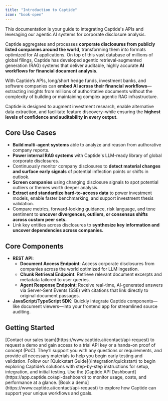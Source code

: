 ```yaml
---
title: "Introduction to Captide"
icon: "book-open"
---
```


<Info>
  This documentation is your guide to integrating Captide's APIs and leveraging our agentic AI systems for corporate disclosure analysis.
</Info>

Captide aggregates and processes **corporate disclosures from publicly listed companies around the world**, transforming them into formats optimized for AI applications. On top of this vast database of millions of global filings, Captide has developed agentic retrieval-augmented generation (RAG) systems that deliver auditable, highly accurate **AI workflows for financial document analysis**.

With Captide’s APIs, long/short hedge funds, investment banks, and software companies can **embed AI across their financial workflows**—extracting insights from millions of authoritative documents without the complexity of building or maintaining complex agentic RAG infrastructure.

Captide is designed to augment investment research, enable alternative data extraction, and facilitate feature discovery–while ensuring the **highest levels of confidence and auditability in every output**.

## Core Use Cases

- **Build multi-agent systems** able to analyze and reason from authorative company reports.
- **Power internal RAG systems** with Captide's LLM-ready library of global corporate disclosures.
- Continuously monitor company disclosures to **detect material changes and surface early signals** of potential inflection points or shifts in outlook.
- **Screen companies** using changing disclosure signals to spot potential outliers or themes worth deeper analysis.
- **Extract and standardize hard-to-access data** to power investment models, enable faster benchmarking, and support investment thesis validation.
- Compare metrics, forward-looking guidance, risk language, and tone sentiment to **uncover divergences, outliers, or consensus shifts across custom peer sets.**
- Link key entities across disclosures to **synthesize key information and uncover dependencies across companies.**

## Core Components

- **REST API**:
  - **Document Access Endpoint**: Access corporate disclosures from companies across the world optimized for LLM ingestion.
  - **Chunk Retrieval Endpoint**: Retrieve relevant document excerpts and metadata tailored to user queries.
  - **Agent Response Endpoint**: Receive real-time, AI-generated answers via Server-Sent Events (SSE) with citations that link directly to original document passages.
- **JavaScript/TypeScript SDK**: Quickly integrate Captide components—like document viewers—into your frontend app for streamlined source auditing.

## Getting Started

<Steps>
  <Step title="Get in touch with sales">
    [Contact our sales team](https://www.captide.ai/contact/api-request) to request a demo and gain access to a trial API key or a hands-on proof of concept (PoC). They’ll support you with any questions or requirements, and provide all necessary materials to help you begin early testing and validation.
  </Step>
  <Step title="Start exploring Captide">
    Follow our [Quickstart Guide](/integration/quickstart) to begin exploring Captide’s solutions with step-by-step instructions for setup, integration, and initial testing.
  </Step>
  <Step title="Monitor API usage">
    Use the [Captide API Dashboard](https://app.captide.co/api-dashboard) to monitor usage, costs, and performance at a glance.
  </Step>
</Steps>

<Info>
  [Book a demo](https://www.captide.ai/contact/api-request) to explore how Captide can support your unique workflows and goals.
</Info>